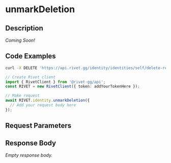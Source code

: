 

# unmarkDeletion

## Description

*Coming Soon!*


## Code Examples

<CodeGroup title='Request' tag='DELETE' label='https://api.rivet.gg/identity/identities/self/delete-request'>

```bash {{ title: 'cURL' }}
curl -X DELETE 'https://api.rivet.gg/identity/identities/self/delete-request'
```

```ts
// Create Rivet client
import { RivetClient } from '@rivet-gg/api';
const RIVET = new RivetClient({ token: addYourTokenHere });

// Make request
await RIVET.identity.unmarkDeletion({
  // Add your request body here
});
```

</CodeGroup>


## Request Parameters


## Response Body

_Empty response body._
